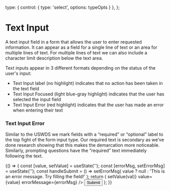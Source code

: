 



  type: { control: { type: 'select', options: typeOpts } },
};

<Meta
  title="Commons/Components/Form Fields/TextField"
  component={TextField}
  argTypes={argTypes}
/>

# Text Input

A text input field in a form that allows the user to enter requested information. It can appear as a field for a single line of text or an area for multiple lines of text. For multiple lines of text we can also include a character limit description below the text area.

Text inputs appear in 3 different formats depending on the status of the user's input:

- Text Input label (no highlight) indicates that no action has been taken in the text field
- Text Input Focused (light blue-gray highlight) indicates that the user has selected the input field
- Text Input Error (red highlight) indicates that the user has made an error when entering their text

<Story story={TextFieldStories.Basic} />

<Props of={TextField} />

### Text Input Error

Similar to the USWDS we mark fields with a “required” or “optional” label to the top fight of the form input type. Our required text is secondary as we’ve done research showing that this makes the demarcation more noticeable. Similarly, prompting questions have the “required” text immediately following the text.

<Preview>
  <Story name="Error Message">
    {() => {
      const [value, setValue] = useState('');
      const [errorMsg, setErrorMsg] = useState('');
      const handleSubmit = () =>
        setErrorMsg(
          value ? null : 'This is an error message. Try filling the field!'
        );
      return (
        <React.Fragment>
          <TextField
            name="text1"
            label="Text Input Label"
            required
            onChange={(val) => setValue(val)}
            value={value}
            errorMessage={errorMsg}
          />
          <Button onClick={handleSubmit}>Submit</Button>
        </React.Fragment>
      );
    }}
  </Story>
</Preview>
